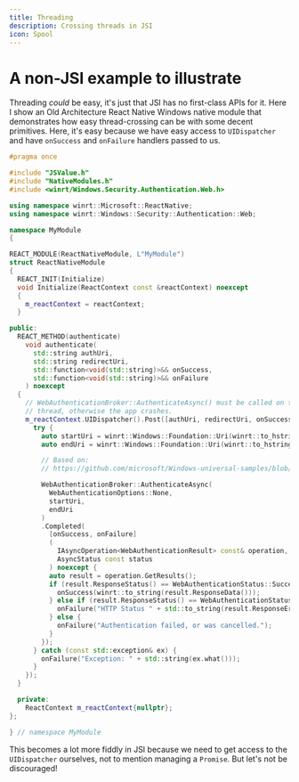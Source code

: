 ```yaml
---
title: Threading
description: Crossing threads in JSI
icon: Spool
---
```


# A non-JSI example to illustrate

Threading _could_ be easy, it's just that JSI has no first-class APIs for it. Here I show an Old Architecture React Native Windows native module that demonstrates how easy thread-crossing can be with some decent primitives. Here, it's easy because we have easy access to `UIDispatcher` and have `onSuccess` and `onFailure` handlers passed to us.

```cpp
#pragma once

#include "JSValue.h"
#include "NativeModules.h"
#include <winrt/Windows.Security.Authentication.Web.h>

using namespace winrt::Microsoft::ReactNative;
using namespace winrt::Windows::Security::Authentication::Web;

namespace MyModule
{

REACT_MODULE(ReactNativeModule, L"MyModule")
struct ReactNativeModule
{
  REACT_INIT(Initialize)
  void Initialize(ReactContext const &reactContext) noexcept
  {
    m_reactContext = reactContext;
  }

public:
  REACT_METHOD(authenticate)
    void authenticate(
      std::string authUri,
      std::string redirectUri,
      std::function<void(std::string)>&& onSuccess,
      std::function<void(std::string)>&& onFailure
    ) noexcept
  {
    // WebAuthenticationBroker::AuthenticateAsync() must be called on the UI
    // thread, otherwise the app crashes.
    m_reactContext.UIDispatcher().Post([authUri, redirectUri, onSuccess, onFailure]() {
      try {
        auto startUri = winrt::Windows::Foundation::Uri(winrt::to_hstring(authUri));
        auto endUri = winrt::Windows::Foundation::Uri(winrt::to_hstring(redirectUri));

        // Based on:
        // https://github.com/microsoft/Windows-universal-samples/blob/main/Samples/WebAuthenticationBroker/cpp/Scenario2_oAuthFacebook.xaml.cpp

        WebAuthenticationBroker::AuthenticateAsync(
          WebAuthenticationOptions::None,
          startUri,
          endUri
        )
        .Completed(
          [onSuccess, onFailure]
          (
            IAsyncOperation<WebAuthenticationResult> const& operation,
            AsyncStatus const status
          ) noexcept {
          auto result = operation.GetResults();
          if (result.ResponseStatus() == WebAuthenticationStatus::Success) {
            onSuccess(winrt::to_string(result.ResponseData()));
          } else if (result.ResponseStatus() == WebAuthenticationStatus::ErrorHttp) {
            onFailure("HTTP Status " + std::to_string(result.ResponseErrorDetail()));
          } else {
            onFailure("Authentication failed, or was cancelled.");
          }
        });
      } catch (const std::exception& ex) {
        onFailure("Exception: " + std::string(ex.what()));
      }
    });
  }

  private:
    ReactContext m_reactContext{nullptr};
};

} // namespace MyModule
```

This becomes a lot more fiddly in JSI because we need to get access to the `UIDispatcher` ourselves, not to mention managing a `Promise`. But let's not be discouraged!
